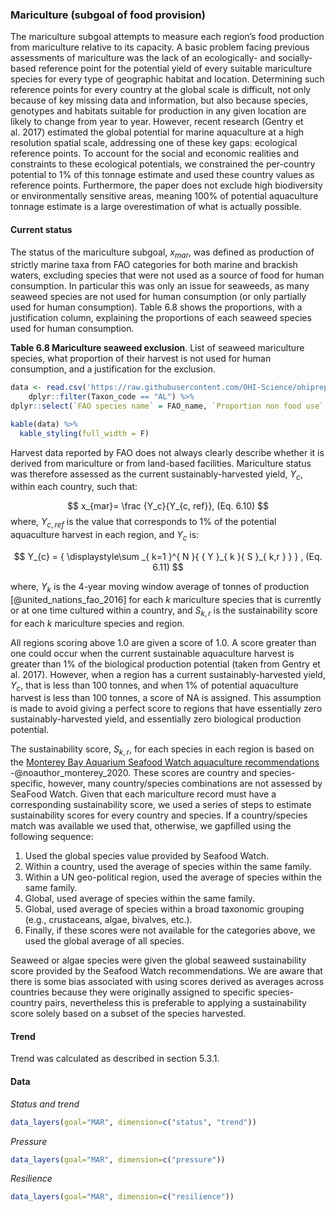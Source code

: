 ### Mariculture (subgoal of food provision)

The mariculture subgoal attempts to measure each region's food production from mariculture relative to its capacity. A basic problem facing previous assessments of mariculture was the lack of an ecologically- and socially-based reference point for the potential yield of every suitable mariculture species for every type of geographic habitat and location. Determining such reference points for every country at the global scale is difficult, not only because of key missing data and information, but also because species, genotypes and habitats suitable for production in any given location are likely to change from year to year. However, recent research (Gentry et al. 2017) estimated the global potential for marine aquaculture at a high resolution spatial scale, addressing one of these key gaps: ecological reference points. To account for the social and economic realities and constraints to these ecological potentials, we constrained the per-country potential to 1% of this tonnage estimate and used these country values as reference points. Furthermore, the paper does not exclude high biodiversity or environmentally sensitive areas, meaning 100% of potential aquaculture tonnage estimate is a large overestimation of what is actually possible. 


#### Current status
The status of the mariculture subgoal, $x_{mar}$, was defined as production of strictly marine taxa from FAO categories for both marine and brackish waters, excluding species that were not used as a source of food for human consumption. In particular this was only an issue for seaweeds, as many seaweed species are not used for human consumption (or only partially used for human consumption). Table 6.8 shows the proportions, with a justification column, explaining the proportions of each seaweed species used for human consumption.


**Table 6.8 Mariculture seaweed exclusion**. 
List of seaweed mariculture species, what proportion of their harvest is not used for human consumption, and a justification for the exclusion. 

```r
data <- read.csv('https://raw.githubusercontent.com/OHI-Science/ohiprep_v2020/gh-pages/globalprep/mar/v2020/raw/species_list.csv') %>%
	dplyr::filter(Taxon_code == "AL") %>%
dplyr::select(`FAO species name` = FAO_name, `Proportion non food use` = exclude, `Justification` = notes_2)

kable(data) %>%
  kable_styling(full_width = F)
```



Harvest data reported by FAO does not always clearly describe whether it is derived from mariculture or from land-based facilities. Mariculture status was therefore assessed as the current sustainably-harvested yield, $Y_{c}$, within each country, such that:

$$
x_{mar}= \frac {Y_c}{Y_{c, ref}},   (Eq. 6.10)
$$
where, $Y_{c,ref}$ is the value that corresponds to 1% of the potential aquaculture harvest in each region, and $Y_c$ is: 

$$
Y_{c}  =  { \displaystyle\sum _{ k=1 }^{ N }{ { Y }_{ k }{ S }_{ k,r } }  } , (Eq. 6.11)
$$


where, $Y_{k}$ is the 4-year moving window average of tonnes of production [@united_nations_fao_2016] for each ${k}$ mariculture species that is currently or at one time cultured within a country, and $S_{k,r}$ is the sustainability score for each $k$ mariculture species and region.

All regions scoring above 1.0 are given a score of 1.0. A score greater than one could occur when the current sustainable aquaculture harvest is greater than 1% of the biological production potential (taken from Gentry et al. 2017). However, when a region has a current sustainably-harvested yield, $Y_{c}$, that is less than 100 tonnes, and when 1% of potential aquaculture harvest is less than 100 tonnes, a score of NA is assigned. This assumption is made to avoid giving a perfect score to regions that have essentially zero sustainably-harvested yield, and essentially zero biological production potential.

The sustainability score, $S_{k,r}$, for each species in each region is based on the [Monterey Bay Aquarium Seafood Watch aquaculture recommendations](https://www.seafoodwatch.org/seafood-recommendations/standards-revision) -@noauthor_monterey_2020. These scores are country and species-specific, however, many country/species combinations are not assessed by SeaFood Watch.  Given that each mariculture record must have a corresponding sustainability score, we used a series of steps to estimate sustainability scores for every country and species.  If a country/species match was available we used that, otherwise, we gapfilled using the following sequence:

1. Used the global species value provided by Seafood Watch. 
2. Within a country, used the average of species within the same family. 
3. Within a UN geo-political region, used the average of species within the same family. 
4. Global, used average of species within the same family. 
5. Global, used average of species within a broad taxonomic grouping (e.g., crustaceans, algae, bivalves, etc.). 
6. Finally, if these scores were not available for the categories above, we used the global average of all species.  

Seaweed or algae species were given the global seaweed sustainability score provided by the Seafood Watch recommendations. We are aware that there is some bias associated with using scores derived as averages across countries because they were originally assigned to specific species-country pairs, nevertheless this is preferable to applying a sustainability score solely based on a subset of the species harvested.



#### Trend
Trend was calculated as described in section 5.3.1.

#### Data
_Status and trend_

```r
data_layers(goal="MAR", dimension=c("status", "trend"))
```

_Pressure_

```r
data_layers(goal="MAR", dimension=c("pressure"))
```

_Resilience_

```r
data_layers(goal="MAR", dimension=c("resilience"))

```
